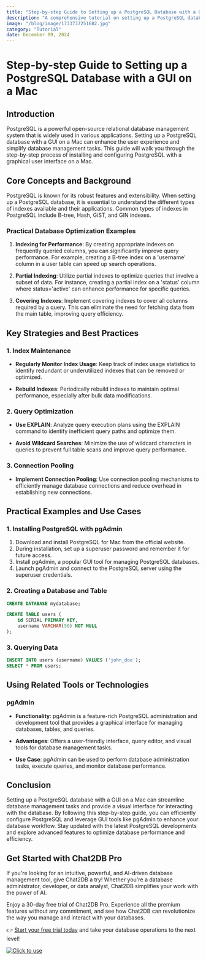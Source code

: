 ```yaml
---
title: "Step-by-step Guide to Setting up a PostgreSQL Database with a GUI on a Mac"
description: "A comprehensive tutorial on setting up a PostgreSQL database with a GUI on a Mac, covering installation, configuration, and usage."
image: "/blog/image/1733737251682.jpg"
category: "Tutorial"
date: December 09, 2024
---
```


# Step-by-step Guide to Setting up a PostgreSQL Database with a GUI on a Mac


<Authors date="December 09, 2024">
  <Author name="Aria Wells" link="https://chat2db.ai" />
</Authors>

## Introduction

PostgreSQL is a powerful open-source relational database management system that is widely used in various applications. Setting up a PostgreSQL database with a GUI on a Mac can enhance the user experience and simplify database management tasks. This guide will walk you through the step-by-step process of installing and configuring PostgreSQL with a graphical user interface on a Mac.

## Core Concepts and Background

PostgreSQL is known for its robust features and extensibility. When setting up a PostgreSQL database, it is essential to understand the different types of indexes available and their applications. Common types of indexes in PostgreSQL include B-tree, Hash, GiST, and GIN indexes.

### Practical Database Optimization Examples

1. **Indexing for Performance**: By creating appropriate indexes on frequently queried columns, you can significantly improve query performance. For example, creating a B-tree index on a 'username' column in a user table can speed up search operations.

2. **Partial Indexing**: Utilize partial indexes to optimize queries that involve a subset of data. For instance, creating a partial index on a 'status' column where status='active' can enhance performance for specific queries.

3. **Covering Indexes**: Implement covering indexes to cover all columns required by a query. This can eliminate the need for fetching data from the main table, improving query efficiency.

## Key Strategies and Best Practices

### 1. Index Maintenance

- **Regularly Monitor Index Usage**: Keep track of index usage statistics to identify redundant or underutilized indexes that can be removed or optimized.

- **Rebuild Indexes**: Periodically rebuild indexes to maintain optimal performance, especially after bulk data modifications.

### 2. Query Optimization

- **Use EXPLAIN**: Analyze query execution plans using the EXPLAIN command to identify inefficient query paths and optimize them.

- **Avoid Wildcard Searches**: Minimize the use of wildcard characters in queries to prevent full table scans and improve query performance.

### 3. Connection Pooling

- **Implement Connection Pooling**: Use connection pooling mechanisms to efficiently manage database connections and reduce overhead in establishing new connections.

## Practical Examples and Use Cases

### 1. Installing PostgreSQL with pgAdmin

1. Download and install PostgreSQL for Mac from the official website.
2. During installation, set up a superuser password and remember it for future access.
3. Install pgAdmin, a popular GUI tool for managing PostgreSQL databases.
4. Launch pgAdmin and connect to the PostgreSQL server using the superuser credentials.

### 2. Creating a Database and Table

```sql
CREATE DATABASE mydatabase;

CREATE TABLE users (
    id SERIAL PRIMARY KEY,
    username VARCHAR(50) NOT NULL
);
```

### 3. Querying Data

```sql
INSERT INTO users (username) VALUES ('john_doe');
SELECT * FROM users;
```

## Using Related Tools or Technologies

### pgAdmin

- **Functionality**: pgAdmin is a feature-rich PostgreSQL administration and development tool that provides a graphical interface for managing databases, tables, and queries.

- **Advantages**: Offers a user-friendly interface, query editor, and visual tools for database management tasks.

- **Use Case**: pgAdmin can be used to perform database administration tasks, execute queries, and monitor database performance.

## Conclusion

Setting up a PostgreSQL database with a GUI on a Mac can streamline database management tasks and provide a visual interface for interacting with the database. By following this step-by-step guide, you can efficiently configure PostgreSQL and leverage GUI tools like pgAdmin to enhance your database workflow. Stay updated with the latest PostgreSQL developments and explore advanced features to optimize database performance and efficiency.

## Get Started with Chat2DB Pro

If you're looking for an intuitive, powerful, and AI-driven database management tool, give Chat2DB a try! Whether you're a database administrator, developer, or data analyst, Chat2DB simplifies your work with the power of AI.

Enjoy a 30-day free trial of Chat2DB Pro. Experience all the premium features without any commitment, and see how Chat2DB can revolutionize the way you manage and interact with your databases.

👉 [Start your free trial today](https://chat2db.ai/pricing) and take your database operations to the next level!


[![Click to use](/image/blog/bg/chat2db.jpg)](https://chat2db.ai/)

